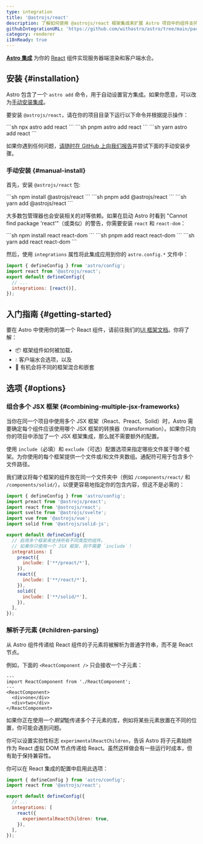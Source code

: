 ```yaml
---
type: integration
title: '@astrojs/react'
description: 了解如何使用 @astrojs/react 框架集成来扩展 Astro 项目中的组件支持。
githubIntegrationURL: 'https://github.com/withastro/astro/tree/main/packages/integrations/react/'
category: renderer
i18nReady: true
---
```


**[Astro 集成][astro-integration]** 为你的 [React](https://react.dev/) 组件实现服务器端渲染和客户端水合。

## 安装 \{#installation\}

Astro 包含了一个 `astro add` 命令，用于自动设置官方集成。如果你愿意，可以改为[手动安装集成](#manual-install)。

要安装 `@astrojs/react`，请在你的项目目录下运行以下命令并根据提示操作：

<PackageManagerTabs>
  <Fragment slot="npm">
  ```sh
  npx astro add react
  ```
  </Fragment>
  <Fragment slot="pnpm">
  ```sh
  pnpm astro add react
  ```
  </Fragment>
  <Fragment slot="yarn">
  ```sh
  yarn astro add react
  ```
  </Fragment>
</PackageManagerTabs>

如果你遇到任何问题，[请随时在 GitHub 上向我们报告](https://github.com/withastro/astro/issues)并尝试下面的手动安装步骤。

### 手动安装 \{#manual-install\}

首先，安装 `@astrojs/react` 包:

<PackageManagerTabs>
  <Fragment slot="npm">
  ```sh
  npm install @astrojs/react
  ```
  </Fragment>
  <Fragment slot="pnpm">
  ```sh
  pnpm add @astrojs/react
  ```
  </Fragment>
  <Fragment slot="yarn">
  ```sh
  yarn add @astrojs/react
  ```
  </Fragment>
</PackageManagerTabs>

大多数包管理器也会安装相关的对等依赖。如果在启动 Astro 时看到 "Cannot find package 'react'"（或类似）的警告，你需要安装 `react` 和 `react-dom`：

<PackageManagerTabs>
  <Fragment slot="npm">
  ```sh
  npm install react react-dom
  ```
  </Fragment>
  <Fragment slot="pnpm">
  ```sh
  pnpm add react react-dom
  ```
  </Fragment>
  <Fragment slot="yarn">
  ```sh
  yarn add react react-dom
  ```
  </Fragment>
</PackageManagerTabs>

然后，使用 `integrations` 属性将此集成应用到你的 `astro.config.*` 文件中：

```js ins="react()" ins={2} title="astro.config.mjs"
import { defineConfig } from 'astro/config';
import react from '@astrojs/react';
export default defineConfig({
  // ...
  integrations: [react()],
});
```

## 入门指南 \{#getting-started\}

要在 Astro 中使用你的第一个 React 组件，请前往我们的[UI 框架文档][astro-ui-frameworks]。你将了解：

* 📦 框架组件如何被加载，
* 💧 客户端水合选项，以及
* 🤝 有机会将不同的框架混合和嵌套

## 选项 \{#options\}

### 组合多个 JSX 框架 \{#combining-multiple-jsx-frameworks\}

当你在同一个项目中使用多个 JSX 框架（React、Preact、Solid）时，Astro 需要确定每个组件应该使用哪个 JSX 框架的转换器（transformation）。如果你只向你的项目中添加了一个 JSX 框架集成，那么就不需要额外的配置。

使用 `include`（必填）和 `exclude`（可选）配置选项来指定哪些文件属于哪个框架。为你使用的每个框架提供一个文件或/和文件夹数组。通配符可用于包含多个文件路径。

我们建议将每个框架的组件放在同一个文件夹中（例如 `/components/react/` 和 `/components/solid/`），以便更容易地指定你的包含内容，但这不是必需的：

```js title="astro.config.mjs"
import { defineConfig } from 'astro/config';
import preact from '@astrojs/preact';
import react from '@astrojs/react';
import svelte from '@astrojs/svelte';
import vue from '@astrojs/vue';
import solid from '@astrojs/solid-js';

export default defineConfig({
  // 启用多个框架来支持所有不同类型的组件。
  // 如果你只使用一个 JSX 框架，则不需要 `include`！
  integrations: [
    preact({
      include: ['**/preact/*'],
    }),
    react({
      include: ['**/react/*'],
    }),
    solid({
      include: ['**/solid/*'],
    }),
  ],
});
```

### 解析子元素 \{#children-parsing\}

从 Astro 组件传递给 React 组件的子元素将被解析为普通字符串，而不是 React 节点。

例如，下面的 `<ReactComponent />` 只会接收一个子元素：

```astro
---
import ReactComponent from './ReactComponent';
---
<ReactComponent>
  <div>one</div>
  <div>two</div>
</ReactComponent>
```

如果你正在使用一个*期望*能传递多个子元素的库，例如将某些元素放置在不同的位置，你可能会遇到问题。

你可以设置实验性标志 `experimentalReactChildren`，告诉 Astro 将子元素始终作为 React 虚拟 DOM 节点传递给 React。虽然这样做会有一些运行时成本，但有助于保持兼容性。

你可以在 React 集成的配置中启用此选项：

```js title="astro.config.mjs" ins={8}
import { defineConfig } from 'astro/config';
import react from '@astrojs/react';

export default defineConfig({
  // ...
  integrations: [
    react({
      experimentalReactChildren: true,
    }),
  ],
});
```

[astro-integration]: /zh-cn/guides/integrations-guide/

[astro-ui-frameworks]: /zh-cn/guides/framework-components/#使用框架组件
